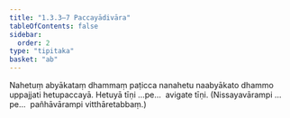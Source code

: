 ```yaml
---
title: "1.3.3–7 Paccayādivāra"
tableOfContents: false
sidebar:
  order: 2
type: "tipitaka"
basket: "ab"
---
```



<DynamicBreadcrumb />

<Division number="7">

<Paragraph number="19">
Nahetuṃ abyākataṃ dhammaṃ paṭicca nanahetu naabyākato dhammo uppajjati hetupaccayā. Hetuyā tīṇi …pe…  avigate tīṇi. (Nissayavārampi …pe…  pañhāvārampi vitthāretabbaṃ.)
</Paragraph>
</Division>